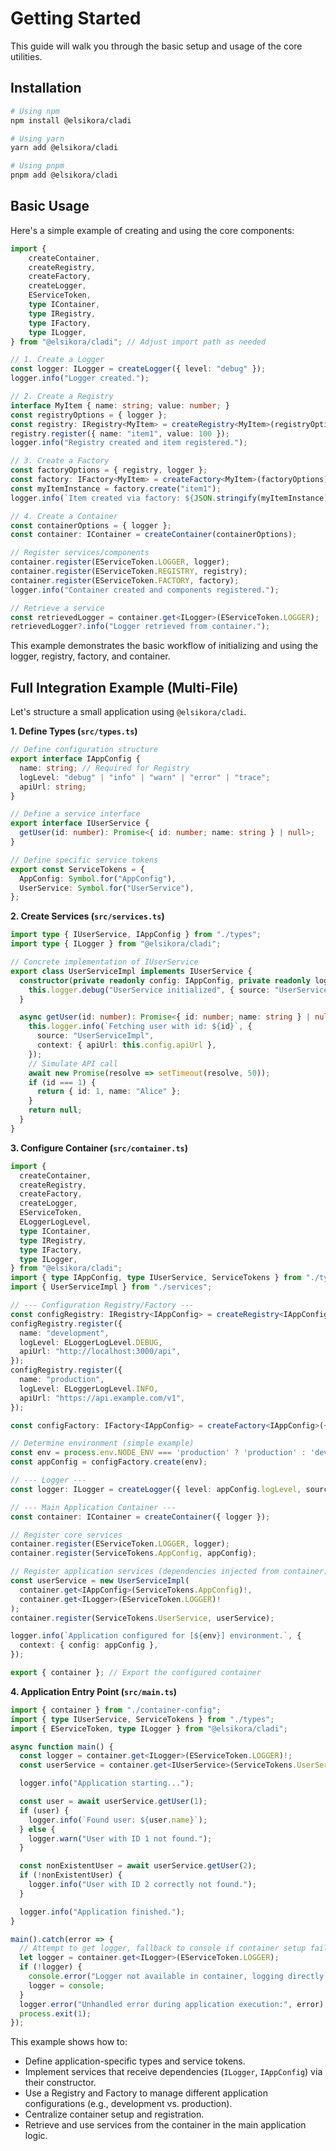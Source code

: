 # Getting Started

This guide will walk you through the basic setup and usage of the core utilities.

## Installation

```bash copy
# Using npm
npm install @elsikora/cladi

# Using yarn
yarn add @elsikora/cladi

# Using pnpm
pnpm add @elsikora/cladi
```

## Basic Usage

Here's a simple example of creating and using the core components:

```typescript copy
import {
	createContainer,
	createRegistry,
	createFactory,
	createLogger,
	EServiceToken,
	type IContainer,
	type IRegistry,
	type IFactory,
	type ILogger,
} from "@elsikora/cladi"; // Adjust import path as needed

// 1. Create a Logger
const logger: ILogger = createLogger({ level: "debug" });
logger.info("Logger created.");

// 2. Create a Registry
interface MyItem { name: string; value: number; }
const registryOptions = { logger };
const registry: IRegistry<MyItem> = createRegistry<MyItem>(registryOptions);
registry.register({ name: "item1", value: 100 });
logger.info("Registry created and item registered.");

// 3. Create a Factory
const factoryOptions = { registry, logger };
const factory: IFactory<MyItem> = createFactory<MyItem>(factoryOptions);
const myItemInstance = factory.create("item1");
logger.info(`Item created via factory: ${JSON.stringify(myItemInstance)}`);

// 4. Create a Container
const containerOptions = { logger };
const container: IContainer = createContainer(containerOptions);

// Register services/components
container.register(EServiceToken.LOGGER, logger);
container.register(EServiceToken.REGISTRY, registry);
container.register(EServiceToken.FACTORY, factory);
logger.info("Container created and components registered.");

// Retrieve a service
const retrievedLogger = container.get<ILogger>(EServiceToken.LOGGER);
retrievedLogger?.info("Logger retrieved from container.");
```

This example demonstrates the basic workflow of initializing and using the logger, registry, factory, and container.

## Full Integration Example (Multi-File)

Let's structure a small application using `@elsikora/cladi`.

**1. Define Types (`src/types.ts`)**

```typescript filename="src/types.ts" copy
// Define configuration structure
export interface IAppConfig {
  name: string; // Required for Registry
  logLevel: "debug" | "info" | "warn" | "error" | "trace";
  apiUrl: string;
}

// Define a service interface
export interface IUserService {
  getUser(id: number): Promise<{ id: number; name: string } | null>;
}

// Define specific service tokens
export const ServiceTokens = {
  AppConfig: Symbol.for("AppConfig"),
  UserService: Symbol.for("UserService"),
};
```

**2. Create Services (`src/services.ts`)**

```typescript filename="src/services.ts" copy
import type { IUserService, IAppConfig } from "./types";
import type { ILogger } from "@elsikora/cladi";

// Concrete implementation of IUserService
export class UserServiceImpl implements IUserService {
  constructor(private readonly config: IAppConfig, private readonly logger: ILogger) {
    this.logger.debug("UserService initialized", { source: "UserServiceImpl" });
  }

  async getUser(id: number): Promise<{ id: number; name: string } | null> {
    this.logger.info(`Fetching user with id: ${id}`, {
      source: "UserServiceImpl",
      context: { apiUrl: this.config.apiUrl },
    });
    // Simulate API call
    await new Promise(resolve => setTimeout(resolve, 50)); 
    if (id === 1) {
      return { id: 1, name: "Alice" };
    }
    return null;
  }
}
```

**3. Configure Container (`src/container.ts`)**

```typescript filename="src/container-config.ts" copy
import {
  createContainer,
  createRegistry,
  createFactory,
  createLogger,
  EServiceToken,
  ELoggerLogLevel,
  type IContainer,
  type IRegistry,
  type IFactory,
  type ILogger,
} from "@elsikora/cladi";
import { type IAppConfig, type IUserService, ServiceTokens } from "./types";
import { UserServiceImpl } from "./services";

// --- Configuration Registry/Factory ---
const configRegistry: IRegistry<IAppConfig> = createRegistry<IAppConfig>({});
configRegistry.register({ 
  name: "development", 
  logLevel: ELoggerLogLevel.DEBUG,
  apiUrl: "http://localhost:3000/api",
});
configRegistry.register({ 
  name: "production", 
  logLevel: ELoggerLogLevel.INFO,
  apiUrl: "https://api.example.com/v1",
});

const configFactory: IFactory<IAppConfig> = createFactory<IAppConfig>({ registry: configRegistry });

// Determine environment (simple example)
const env = process.env.NODE_ENV === 'production' ? 'production' : 'development';
const appConfig = configFactory.create(env);

// --- Logger ---
const logger: ILogger = createLogger({ level: appConfig.logLevel, source: "App" });

// --- Main Application Container ---
const container: IContainer = createContainer({ logger });

// Register core services
container.register(EServiceToken.LOGGER, logger);
container.register(ServiceTokens.AppConfig, appConfig);

// Register application services (dependencies injected from container)
const userService = new UserServiceImpl(
  container.get<IAppConfig>(ServiceTokens.AppConfig)!,
  container.get<ILogger>(EServiceToken.LOGGER)!
);
container.register(ServiceTokens.UserService, userService);

logger.info(`Application configured for [${env}] environment.`, {
  context: { config: appConfig },
});

export { container }; // Export the configured container
```

**4. Application Entry Point (`src/main.ts`)**

```typescript filename="src/main.ts" copy
import { container } from "./container-config";
import { type IUserService, ServiceTokens } from "./types";
import { EServiceToken, type ILogger } from "@elsikora/cladi";

async function main() {
  const logger = container.get<ILogger>(EServiceToken.LOGGER)!;
  const userService = container.get<IUserService>(ServiceTokens.UserService)!;

  logger.info("Application starting...");

  const user = await userService.getUser(1);
  if (user) {
    logger.info(`Found user: ${user.name}`);
  } else {
    logger.warn("User with ID 1 not found.");
  }

  const nonExistentUser = await userService.getUser(2);
  if (!nonExistentUser) {
    logger.info("User with ID 2 correctly not found.");
  }

  logger.info("Application finished.");
}

main().catch(error => {
  // Attempt to get logger, fallback to console if container setup failed
  let logger = container.get<ILogger>(EServiceToken.LOGGER);
  if (!logger) {
    console.error("Logger not available in container, logging directly to console.");
    logger = console; 
  }
  logger.error("Unhandled error during application execution:", error);
  process.exit(1);
});

```

This example shows how to:
- Define application-specific types and service tokens.
- Implement services that receive dependencies (`ILogger`, `IAppConfig`) via their constructor.
- Use a Registry and Factory to manage different application configurations (e.g., development vs. production).
- Centralize container setup and registration.
- Retrieve and use services from the container in the main application logic. 